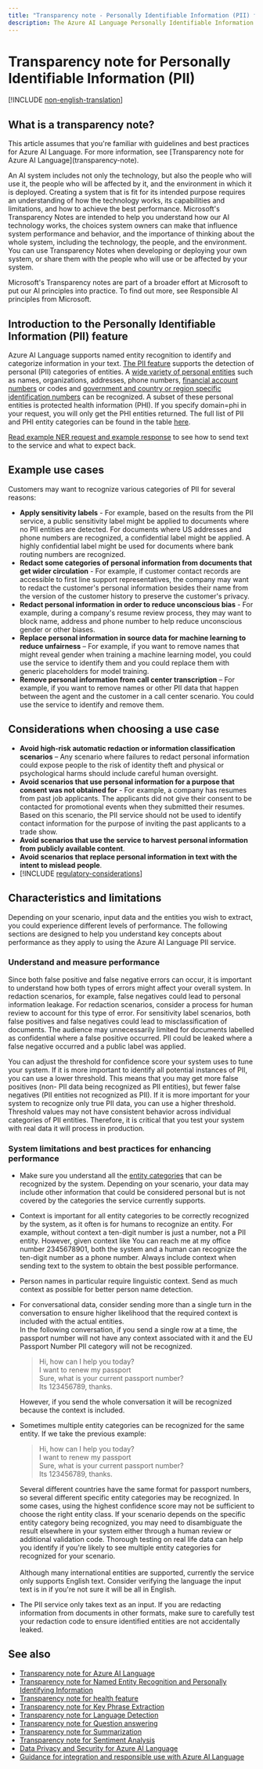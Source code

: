 ```yaml
---
title: "Transparency note - Personally Identifiable Information (PII) feature of Azure AI Language"
description: The Azure AI Language Personally Identifiable Information (PII) feature is part of NER and it can identify and redact sensitive entities in text that are associated with an individual person such as phone number, email address, mailing address, passport number.
---
```


# Transparency note for Personally Identifiable Information (PII)

[!INCLUDE [non-english-translation](../includes/non-english-translation)]

## What is a transparency note?

<Info>
This article assumes that you're familiar with guidelines and best practices for Azure AI Language. For more information, see [Transparency note for Azure AI Language](transparency-note).
</Info>

An AI system includes not only the technology, but also the people who will use it, the people who will be affected by it, and the environment in which it is deployed. Creating a system that is fit for its intended purpose requires an understanding of how the technology works, its capabilities and limitations, and how to achieve the best performance. Microsoft's Transparency Notes are intended to help you understand how our AI technology works, the choices system owners can make that influence system performance and behavior, and the importance of thinking about the whole system, including the technology, the people, and the environment. You can use Transparency Notes when developing or deploying your own system, or share them with the people who will use or be affected by your system.

Microsoft's Transparency notes are part of a broader effort at Microsoft to put our AI principles into practice. To find out more, see Responsible AI principles from Microsoft.

## Introduction to the Personally Identifiable Information (PII) feature

Azure AI Language supports named entity recognition to identify and categorize information in your text. [The PII feature](/azure/ai-services/language-service/personally-identifiable-information/overview) supports the detection of personal (PII) categories of entities. A [wide variety of personal entities](/azure/ai-services/language-service/personally-identifiable-information/concepts/entity-categories) such as names, organizations, addresses, phone numbers, [financial account numbers](/azure/ai-services/language-service/personally-identifiable-information/concepts/entity-categories#category-international-banking-account-number-iban) or codes and [government and country or region specific identification numbers](/azure/ai-services/language-service/personally-identifiable-information/concepts/entity-categories#government-and-countryregion-specific-identification) can be recognized. A subset of these personal entities is protected health information (PHI). If you specify domain=phi in your request, you will only get the PHI entities returned. The full list of PII and PHI entity categories can be found in the table [here](/azure/ai-services/language-service/personally-identifiable-information/concepts/entity-categories?branch=release-cogsvcs-language-service). 

[Read example NER request and example response](/azure/ai-services/language-service/personally-identifiable-information/quickstart    ) to see how to send text to the service and what to expect back.

## Example use cases

Customers may want to recognize various categories of PII for several reasons:

* **Apply sensitivity labels** - For example, based on the results from the PII service, a public sensitivity label might be applied to documents where no PII entities are detected. For documents where US addresses and phone numbers are recognized, a confidential label might be applied. A highly confidential label might be used for documents where bank routing numbers are recognized.
* **Redact some categories of personal information from documents that get wider circulation** - For example, if customer contact records are accessible to first line support representatives, the company may want to redact the customer's personal information besides their name from the version of the customer history to preserve the customer's privacy.
* **Redact personal information in order to reduce unconscious bias** - For example, during a company's resume review process, they may want to block name, address and phone number to help reduce unconscious gender or other biases.
* **Replace personal information in source data for machine learning to reduce unfairness** – For example, if you want to remove names that might reveal gender when training a machine learning model, you could use the service to identify them and you could replace them with generic placeholders for model training.
* **Remove personal information from call center transcription** – For example, if you want to remove names or other PII data that happen between the agent and the customer in a call center scenario. You could use the service to identify and remove them.

## Considerations when choosing a use case

* **Avoid high-risk automatic redaction or information classification scenarios** – Any scenario where failures to redact personal information could expose people to the risk of identity theft and physical or psychological harms should include careful human oversight.
* **Avoid scenarios that use personal information for a purpose that consent was not obtained for** - For example, a company has resumes from past job applicants. The applicants did not give their consent to be contacted for promotional events when they submitted their resumes. Based on this scenario, the PII service should not be used to identify contact information for the purpose of inviting the past applicants to a trade show.
* **Avoid scenarios that use the service to harvest personal information from publicly available content**.
* **Avoid scenarios that replace personal information in text with the intent to mislead people**.
* [!INCLUDE [regulatory-considerations](../includes/regulatory-considerations)]

## Characteristics and limitations

Depending on your scenario, input data and the entities you wish to extract, you could experience different levels of performance. The following sections are designed to help you understand key concepts about performance as they apply to using the Azure AI Language PII service.

### Understand and measure performance

Since both false positive and false negative errors can occur, it is important to understand how both types of errors might affect your overall system. In redaction scenarios, for example, false negatives could lead to personal information leakage. For redaction scenarios, consider a process for human review to account for this type of error. For sensitivity label scenarios, both false positives and false negatives could lead to misclassification of documents. The audience may unnecessarily limited for documents labelled as confidential where a false positive occurred. PII could be leaked where a false negative occurred and a public label was applied.

You can adjust the threshold for confidence score your system uses to tune your system. If it is more important to identify all potential instances of PII, you can use a lower threshold. This means that you may get more false positives (non- PII data being recognized as PII entities), but fewer false negatives (PII entities not recognized as PII). If it is more important for your system to recognize only true PII data, you can use a higher threshold. Threshold values may not have consistent behavior across individual categories of PII entities. Therefore, it is critical that you test your system with real data it will process in production.

### System limitations and best practices for enhancing performance

* Make sure you understand all the [entity categories](/azure/ai-services/language-service/personally-identifiable-information/concepts/entity-categories) that can be recognized by the system. Depending on your scenario, your data may include other information that could be considered personal but is not covered by the categories the service currently supports.
* Context is important for all entity categories to be correctly recognized by the system, as it often is for humans to recognize an entity. For example, without context a ten-digit number is just a number, not a PII entity. However, given context like You can reach me at my office number 2345678901, both the system and a human can recognize the ten-digit number as a phone number. Always include context when sending text to the system to obtain the best possible performance.
* Person names in particular require linguistic context. Send as much context as possible for better person name detection.
* For conversational data, consider sending more than a single turn in the conversation to ensure higher likelihood that the required context is included with the actual entities.  
  In the following conversation, if you send a single row at a time, the passport number will not have any context associated with it and the EU Passport Number PII category will not be recognized. 
  > Hi, how can I help you today? <br/>
  >I want to renew my passport <br/>
  > Sure, what is your current passport number? <br/>
  > Its 123456789, thanks. 

  However, if you send the whole conversation it will be recognized because the context is included.
* Sometimes multiple entity categories can be recognized for the same entity. If we take the previous example:
  > Hi, how can I help you today?<br/>
  > I want to renew my passport<br/>
  > Sure, what is your current passport number?<br/>
  > Its 123456789, thanks.<br/>

  Several different countries have the same format for passport numbers, so several different specific entity categories may be recognized. In some cases, using the highest confidence score may not be sufficient to choose the right entity class. If your scenario depends on the specific entity category being recognized, you may need to disambiguate the result elsewhere in your system either through a human review or additional validation code. Thorough testing on real life data can help you identify if you're likely to see multiple entity categories for recognized for your scenario.<br/><br/>
  Although many international entities are supported, currently the service only supports English text. Consider verifying the language the input text is in if you're not sure it will be all in English.
* The PII service only takes text as an input. If you are redacting information from documents in other formats, make sure to carefully test your redaction code to ensure identified entities are not accidentally leaked.

## See also

* [Transparency note for Azure AI Language](transparency-note)
* [Transparency note for Named Entity Recognition and Personally Identifying Information](transparency-note-named-entity-recognition)
* [Transparency note for health feature](transparency-note-health)
* [Transparency note for Key Phrase Extraction](transparency-note-key-phrase-extraction)
* [Transparency note for Language Detection](transparency-note-language-detection)
* [Transparency note for Question answering](transparency-note-question-answering)
* [Transparency note for Summarization](transparency-note-extractive-summarization)
* [Transparency note for Sentiment Analysis](transparency-note-sentiment-analysis)
* [Data Privacy and Security for  Azure AI Language](data-privacy)
* [Guidance for integration and responsible use with Azure AI Language](guidance-integration-responsible-use)
